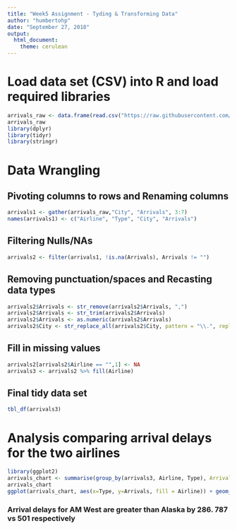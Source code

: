 ---
title: "Week5 Assignment - Tyding & Transforming Data"
author: "humbertohp"
date: "September 27, 2018"
output:
  html_document:
    theme: cerulean
---

# Load data set (CSV) into R and load required libraries

```{r, echo=TRUE}

arrivals_raw <- data.frame(read.csv("https://raw.githubusercontent.com/humbertohpgit/MSDS1stSem/master/Arrival_Delays.csv", header = TRUE, stringsAsFactors=FALSE))
arrivals_raw
library(dplyr)
library(tidyr)
library(stringr)
```

# Data Wrangling
## Pivoting columns to rows and Renaming columns
```{r, echo=TRUE}
arrivals1 <- gather(arrivals_raw,"City", "Arrivals", 3:7)
names(arrivals1) <- c("Airline", "Type", "City", "Arrivals")
```

## Filtering Nulls/NAs
```{r, echo=TRUE}
arrivals2 <- filter(arrivals1, !is.na(Arrivals), Arrivals != "")
```

## Removing punctuation/spaces and Recasting data types
```{r, echo=TRUE}
arrivals2$Arrivals <- str_remove(arrivals2$Arrivals, ",")
arrivals2$Arrivals <- str_trim(arrivals2$Arrivals)
arrivals2$Arrivals <- as.numeric(arrivals2$Arrivals)
arrivals2$City <- str_replace_all(arrivals2$City, pattern = "\\.", replacement = " ")
```

## Fill in missing values
```{r, echo=TRUE}
arrivals2[arrivals2$Airline == "",1] <- NA
arrivals3 <- arrivals2 %>% fill(Airline)
```

## Final tidy data set
```{r, echo=TRUE}
tbl_df(arrivals3)
```

# Analysis comparing arrival delays for the two airlines
```{r, echo=TRUE}
library(ggplot2)
arrivals_chart <- summarise(group_by(arrivals3, Airline, Type), Arrivals = sum(Arrivals))
arrivals_chart
ggplot(arrivals_chart, aes(x=Type, y=Arrivals, fill = Airline)) + geom_col(position = "dodge") + labs(y = "Arrivals", x = "Type", title = "Arrival Delays") + theme_bw()  ##+ stat_identity()
```
                          
### Arrival delays for AM West are greater than Alaska by 286. 787 vs 501 respectively